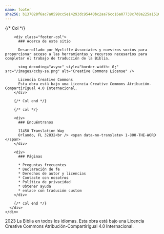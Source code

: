 ```yaml
---
name: footer
sha256: b137028f6ac7a0598cc5e14293dc95440bc2aa76cc16a07738c7d8a225a1516f
---
```

<footer class=" text-white footer">
  <div class="p-8 bg-#292825">
    <div class="container mx-auto">
      <div class="flex flex-col md:flex-row gap-8 justify-between">
        {/* Col */}

        <div class="footer-col">
          ### Acerca de este sitio

          Desarrollado por Wycliffe Associates y nuestros socios para proporcionar acceso a las herramientas y recursos necesarios para completar el trabajo de traducción de la Biblia.

          <img decoding="async" style="border-width: 0;" src="/images/ccby-sa.png" alt="Creative Commons License" />

          Licencia Creative Commons
          Esta obra está bajo una Licencia Creative Commons Atribución-CompartirIgual 4.0 Internacional.
        </div>

        {/* Col end */}

        {/* col */}

        <div>
          ### Encuéntranos

          11450 Translation Way
          Orlando, FL 32832<br /> <span data-no-translate> 1-800-THE-WORD </span>
        </div>

        <div>
          ### Páginas

          * Preguntas frecuentes
          * Declaración de fe
          * Derechos de autor y licencias
          * Contacte con nosotros
          * Política de privacidad
          * Obtener ayuda
          * enlace con tradución custom
        </div>

        {/* col end */}
      </div>
    </div>
  </div>

  <div class="bg-#242320 footer-disclosure py-2">
    <div class="text-center text-sm">
      2023 La Biblia en todos los idiomas. Esta obra está bajo una Licencia Creative Commons Atribución-CompartirIgual 4.0 Internacional.
    </div>
  </div>
</footer>
